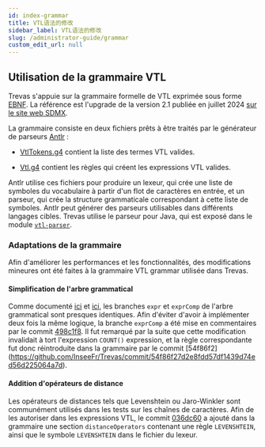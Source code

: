 ```yaml
---
id: index-grammar
title: VTL语法的修改
sidebar_label: VTL语法的修改
slug: /administrator-guide/grammar
custom_edit_url: null
---
```


## Utilisation de la grammaire VTL

Trevas s'appuie sur la grammaire formelle de VTL exprimée sous forme [EBNF](https://fr.wikipedia.org/wiki/Extended_Backus-Naur_Form). La référence est l'upgrade de la version 2.1 publiée en juillet 2024 [sur le site web SDMX](https://github.com/sdmx-twg/vtl/tree/master/v2.1/src/main/antlr4/org/sdmx/vtl).

La grammaire consiste en deux fichiers prêts à être traités par le générateur de parseurs [Antlr](https://www.antlr.org/) :

- [VtlTokens.g4](https://github.com/InseeFr/Trevas/blob/master/vtl-parser/src/main/antlr4/fr/insee/vtl/parser/VtlTokens.g4) contient la liste des termes VTL valides.

- [Vtl.g4](https://github.com/InseeFr/Trevas/blob/master/vtl-parser/src/main/antlr4/fr/insee/vtl/parser/Vtl.g4) contient les règles qui créent les expressions VTL valides.

Antlr utilise ces fichiers pour produire un lexeur, qui crée une liste de symboles du vocabulaire à partir d'un flot de caractères en entrée, et un parseur, qui crée la structure grammaticale correspondant à cette liste de symboles. Antlr peut générer des parseurs utilisables dans différents langages cibles. Trevas utilise le parseur pour Java, qui est exposé dans le module [`vtl-parser`](https://github.com/InseeFr/Trevas/tree/master/vtl-parser).

### Adaptations de la grammaire

Afin d'améliorer les performances et les fonctionnalités, des modifications mineures ont été faites à la grammaire VTL grammar utilisée dans Trevas.

#### Simplification de l'arbre grammatical

Comme documenté [ici](https://github.com/VTL-Community/VTL-Community/issues/5) et [ici](https://github.com/InseeFr/Trevas-JS/issues/40), les branches `expr` et `exprComp` de l'arbre grammatical sont presques identiques. Afin d'éviter d'avoir à implémenter deux fois la même logique, la branche `exprComp` a été mise en commentaires par le commit [498c1f8](https://github.com/InseeFr/Trevas/commit/498c1f8be39702fbcfc89a3144ac1842d7771d93). Il fut remarqué par la suite que cette modification invalidait à tort l'expression `COUNT()` expression, et la règle correspondante fut donc réintroduite dans la grammaire par le commit [54f86f2] (https://github.com/InseeFr/Trevas/commit/54f86f27d2e8fdd57df1439d74ed56d225064a7d).

#### Addition d'opérateurs de distance

Les opérateurs de distances tels que Levenshtein ou Jaro-Winkler sont communément utilisés dans les tests sur les chaînes de caractères. Afin de les autoriser dans les expressions VTL, le commit [036dc60](https://github.com/InseeFr/Trevas/commit/036dc6055240a38c19be7afd1d3067e370353f9f) a ajouté dans la grammaire une section `distanceOperators` contenant une règle `LEVENSHTEIN`, ainsi que le symbole `LEVENSHTEIN` dans le fichier du lexeur.
